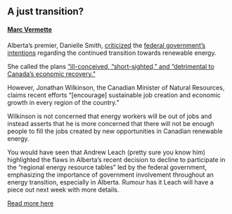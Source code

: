 ## A just transition?
#### [Marc Vermette](https://www.linkedin.com/in/marc-vermette/)

Alberta’s premier, Danielle Smith, [criticized](https://twitter.com/ABDanielleSmith/status/1611119725135757317) the [federal government’s intentions](https://www.rncanengagenrcan.ca/en/collections/just-transition) regarding the continued transition towards renewable energy. 

She called the plans [“ill-conceived, “short-sighted,” and “detrimental to Canada’s economic recovery.”](https://twitter.com/ABDanielleSmith/status/1610418366145253377)

However, Jonathan Wilkinson, the Canadian Minister of Natural Resources, claims recent efforts “[encourage] sustainable job creation and economic growth in every region of the country.” 

Wilkinson is not concerned that energy workers will be out of jobs and instead asserts that he is more concerned that there will not be enough people to fill the jobs created by new opportunities in Canadian renewable energy.

You would have seen that Andrew Leach (pretty sure you know him) highlighted the flaws in Alberta’s recent decision to decline to participate in the “regional energy resource tables” led by the federal government, emphasizing the importance of government involvement throughout an energy transition, especially in Alberta. Rumour has it Leach will have a piece out next week with more details.

[Read more here](https://www.cbc.ca/news/canada/calgary/federal-legislation-net-zero-1.6702333)